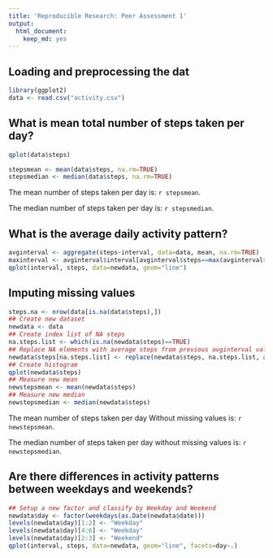 ```yaml
---
title: 'Reproducible Research: Peer Assessment 1'
output:
  html_document:
    keep_md: yes
---
```



## Loading and preprocessing the dat
```r
library(ggplot2)
data <- read.csv("activity.csv")
```

## What is mean total number of steps taken per day?
```r
qplot(data$steps)

stepsmean <- mean(data$steps, na.rm=TRUE)
stepsmedian <- median(data$steps, na.rm=TRUE)
```

The mean number of steps taken per day is: `r stepsmean`.

The median number of steps taken per day is: `r stepsmedian`.


## What is the average daily activity pattern?

```r
avginterval <- aggregate(steps~interval, data=data, mean, na.rm=TRUE)
maxinterval <- avginterval$interval[avginterval$steps==max(avginterval$steps)]
qplot(interval, steps, data=newdata, geom="line")
```

## Imputing missing values
```r
steps.na <- nrow(data[is.na(data$steps),])
## Create new dataset
newdata <- data
## Create index list of NA steps
na.steps.list <- which(is.na(newdata$steps)==TRUE)
## Replace NA elements with average steps from previous avginterval values
newdata$steps[na.steps.list] <- replace(newdata$steps, na.steps.list, avginterval$steps[avginterval$interval==newdata$interval])
## Create histogram
qplot(newdata$steps)
## Measure new mean
newstepsmean <- mean(newdata$steps)
## Measure new median
newstepsmedian <- median(newdata$steps)
```

The mean number of steps taken per day Without missing values is: `r newstepsmean`.

The median number of steps taken per day without missing values is: `r newstepsmedian`.

## Are there differences in activity patterns between weekdays and weekends?
```r
## Setup a new factor and classify by Weekday and Weekend
newdata$day <- factor(weekdays(as.Date(newdata$date)))
levels(newdata$day)[1:2] <- "Weekday"
levels(newdata$day)[4:6] <- "Weekday"
levels(newdata$day)[2:3] <- "Weekend"
qplot(interval, steps, data=newdata, geom="line", facets=day~.)
```


